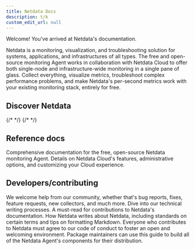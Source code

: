 ```yaml
---
title: Netdata Docs
description: t/k
custom_edit_url: null
---
```



Welcome! You’ve arrived at Netdata's documentation.

Netdata is a monitoring, visualization, and troubleshooting solution for systems, applications, and infrastructures of
all types. The free and open-source monitoring Agent works in collaboration with Netdata Cloud to offer both single-node
and infrastructure-wide monitoring in a single pane of glass. Collect everything, visualize metrics, troubleshoot
complex performance problems, and make Netdata's per-second metrics work with your existing monitoring stack, entirely
for free.

<StartBox 
  to="/docs/get"
  title="Get Netdata"
  description="Sign up for Netdata Cloud and install the open-source Agent on one or more nodes. If you have an infrastructure to monitor, connect all your distributed nodes to Cloud for seamless infrastructure-wide monitoring."
  image={true} />

## Discover Netdata

<Learn>
  <LearnBox 
    title="Overview"
    description="Learn about Netdata's core features, how it's different, and how it integrates with your existing monitoring stack.">
    <LearnLinks>
      <LearnLink to="/docs/overview/what-is-netdata" title="What is Netdata?" />
      <LearnLink to="/docs/overview/why-netdata" title="Why use Netdata?" />
      <LearnLink to="/docs/overview/netdata-monitoring-stack" title="How to use Netdata with your existing stack" />
    </LearnLinks>
  </LearnBox>
  <LearnBox 
    title="Quickstart"
    description="Get a 5-minute introduction into how you'll visualize metrics and troubleshoot issues using Netdata's tools based on the type of infrastructure you want to monitor.">
    <LearnLinks>
      <LearnLink to="/docs/quickstart/single-node" title="Monitor a single node" />
      <LearnLink to="/docs/quickstart/infrastructure" title="Monitor an infrastructure" />
    </LearnLinks>
  </LearnBox>
  <LearnBox 
    title="Configure"
    description="Set up Netdata Cloud based the topology of your infrastructure and collaborate with your team. Learn how to configure individual nodes via their Agents.">
    <LearnLinks>
      <LearnLink to="/docs/configure/spaces-war-rooms" title="Set up Spaces and War Rooms" />
      <LearnLink to="/docs/configure/invite-collaborate" title="Invite your team and collaborate" />
      <LearnLink to="/docs/configure/nodes" title="Configure your nodes" />
      <LearnLink to="/docs/configure/secure-nodes" title="Secure your nodes behind a web proxy" />
    </LearnLinks>
  </LearnBox>
  <LearnBox 
    title="Collect"
    description="Learn what per-second metrics Netdata can collect using its 300+ built-in collectors, full compatibility with Prometheus endpoints, and zero configuration.">
    <LearnLinks>
      <LearnLink to="/docs/collect/system-metrics" title="System metrics" />
      <LearnLink to="/docs/collect/container-metrics" title="Container metrics" />
      <LearnLink to="/docs/collect/application-metrics" title="Application metrics" />
    </LearnLinks>
  </LearnBox>
  <LearnBox 
    title="Visualize"
    description="Follow our guides on interacting with Netdata's visualizations and creating new dashboards so you can quickly drill down on anomalies and discover their root cause.">
    <LearnLinks>
      <LearnLink to="/docs/visualize/view-all-nodes" title="View all your nodes at a glance" />
      <LearnLink to="/docs/visualize/interact-dashboards-charts" title="Interact with dashboards and charts" />
      <LearnLink to="/docs/visualize/create-dashboards" title="Create new dashboards" />
    </LearnLinks>
  </LearnBox>
  <LearnBox 
    title="Monitor"
    description="Leverage Netdata's health watchdog and hundreds of pre-configured alarms to receive notifications on your favorite platforms whenever an anomaly affects the health or performance of your infrastructure.">
    <LearnLinks>
      <LearnLink to="/docs/monitor/view-active-alarms" title="View active health alarms" />
      <LearnLink to="/docs/monitor/configure-alarms" title="Configure health alarms" />
      <LearnLink to="/docs/monitor/enable-notifications" title="Enable notifications" />
    </LearnLinks>
  </LearnBox>
  {/* <LearnBox 
    title="Troubleshoot"
    description="Use visualizations, alarms, thousands of real-time metrics, and sophisticated tooling to help you identify, diagnose, and solve complex performance issues on your node or across your infrastructure.">
    <LearnLinks>
      <LearnLink to="/docs/troubleshoot/visual-anomaly-detection" title="Visually detect anomalies" />
      <LearnLink to="/docs/troubleshoot/metric-correlations" title="Root cause analysis with Metric Correlations" />
    </LearnLinks>
  </LearnBox> */}
  <LearnBox 
    title="Store"
    description="Netdata's distributed data architecture simplifies how you store metrics and dramatically reduces the cost compared to centralizing per-second metrics in one place. Configure your nodes to store the metrics you need.">
    <LearnLinks>
      <LearnLink to="/docs/store/distributed-data-architecture" title="Distributed data architecture" />
      <LearnLink to="/docs/store/change-metrics-storage" title="Change how long Netdata stores metrics" />
    </LearnLinks>
  </LearnBox>
  {/* <LearnBox 
    title="Export"
    description="Send Netdata's metrics to other time-series databases to extend and improve your monitoring stack with per-second metrics. Archive or correlate metrics using other platforms.">
    <LearnLinks>
      <LearnLink to="/docs/export/integrate-monitoring-stack" title="Integrate Netdata with your monitoring stack" />
      <LearnLink to="/docs/store/enable-exporting" title="Enable an exporting connector" />
    </LearnLinks>
  </LearnBox> */}
</Learn>

## Reference docs

<Discover>
  <DiscoverBox 
    href="/docs/agent" 
    title="Agent">
    Comprehensive documentation for the free, open-source Netdata monitoring Agent.
  </DiscoverBox>
  <DiscoverBox 
    href="/docs/cloud" 
    title="Cloud">
    Details on Netdata Cloud's features, administrative options, and customizing your Cloud experience.
  </DiscoverBox>
</Discover>

## Developers/contributing

<Discover>
  <DiscoverBox 
    href="/docs/agent/contributing" 
    title="Contributing">
    We welcome help from our community, whether that's bug reports, fixes, feature requests, new collectors, and much more.
  </DiscoverBox>
  <DiscoverBox 
    href="/docs/agent/contributing/contributing-documentation" 
    title="Contributing to documentation">
    Dive into our technical writing processes. A must-read for contributions to Netdata's documentation.
  </DiscoverBox>
  <DiscoverBox 
    href="/docs/agent/contributing/style-guide" 
    title="Style guide">
    How Netdata writes about Netdata, including standards on certain terms and tips on formatting Markdown.
  </DiscoverBox>
  <DiscoverBox 
    href="/docs/agent/contributing/style-guide" 
    title="Contributor Covenant Code of Conduct">
    Everyone who contributes to Netdata must agree to our code of conduct to foster an open and welcoming environment.
  </DiscoverBox>
  <DiscoverBox 
    href="/docs/agent/packaging/installer/methods/source" 
    title="Manually build Netdata from source">
    Package maintainers can use this guide to build all of the Netdata Agent's components for their distribution.
  </DiscoverBox>
</Discover>

